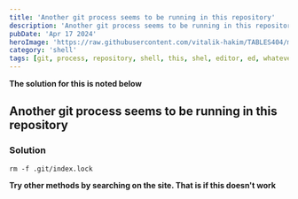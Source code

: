 ---
title: 'Another git process seems to be running in this repository'
description: 'Another git process seems to be running in this repository'
pubDate: 'Apr 17 2024'
heroImage: 'https://raw.githubusercontent.com/vitalik-hakim/TABLES404/main/error_b/SHELL.jpg'
category: 'shell'
tags: [git, process, repository, shell, this, shel, editor, ed, whatever, reposit]
---

**The solution for this is noted below**

## Another git process seems to be running in this repository

### Solution

```shell
rm -f .git/index.lock
```
**Try other methods by searching on the site. That is if this doesn't work**
